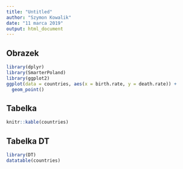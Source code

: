 ```yaml
---
title: "Untitled"
author: "Szymon Kowalik"
date: "11 marca 2019"
output: html_document
---
```


## Obrazek

```r
library(dplyr)
library(SmarterPoland)
library(ggplot2)
ggplot(data = countries, aes(x = birth.rate, y = death.rate)) + 
  geom_point()
```

## Tabelka

```r
knitr::kable(countries)
```

## Tabelka DT

```r
library(DT)
datatable(countries)
```

